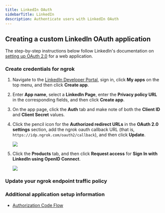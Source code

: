 ```yaml
---
title: LinkedIn OAuth
sidebarTitle: LinkedIn
description: Authenticate users with LinkedIn OAuth
---
```



## Creating a custom LinkedIn OAuth application

The step-by-step instructions below follow LinkedIn's documentation on [setting up OAuth 2.0](https://learn.microsoft.com/en-us/linkedin/shared/authentication/authorization-code-flow?tabs=HTTPS1#step-1-configure-your-application) for a web application.

### Create credentials for ngrok

1. Navigate to the [LinkedIn Developer Portal](https://developer.linkedin.com/), sign in, click **My apps** on the top menu, and then click **Create app**.

2. Enter **App name**, select a **LinkedIn Page**, enter the **Privacy policy URL** in the corresponding fields, and then click **Create app**.

3. On the app page, click the **Auth** tab and make note of both the **Client ID** and **Client Secret** values.

4. Click the pencil icon for the **Authorized redirect URLs** in the **OAuth 2.0 settings** section, add the ngrok oauth callback URL (that is, `https://idp.ngrok.com/oauth2/callback`), and then click **Update**.

   ![](/img/howto/oauth/1-linkedin-register.png)

5. Click the **Products** tab, and then click **Request access** for **Sign In with LinkedIn using OpenID Connect**.

   ![](/img/howto/oauth/2-linkedin-add-products.png)

### Update your ngrok endpoint traffic policy

<UpdatePolicyInstructions />

<Linkedin />

<ConfigAccessControl />

### Additional application setup information

- [Authorization Code Flow](https://learn.microsoft.com/en-us/linkedin/shared/authentication/authorization-code-flow)

